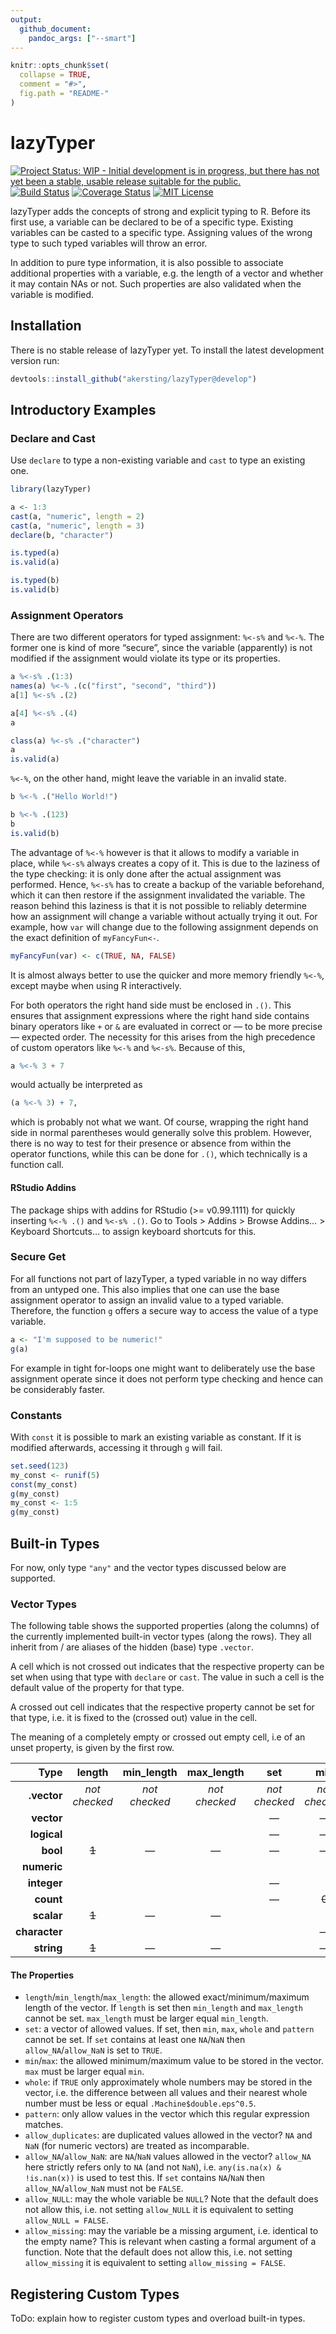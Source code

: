 ```yaml
---
output: 
  github_document: 
    pandoc_args: ["--smart"]
---
```


```r
knitr::opts_chunk$set(
  collapse = TRUE,
  comment = "#>",
  fig.path = "README-"
)
```

# lazyTyper

[![Project Status: WIP - Initial development is in progress, but there has not yet been a stable, usable release suitable for the public.](http://www.repostatus.org/badges/latest/wip.svg)](http://www.repostatus.org/#wip)
[![Build Status](https://travis-ci.org/akersting/lazyTyper.svg?branch=develop)](https://travis-ci.org/akersting/lazyTyper)
[![Coverage Status](https://codecov.io/github/akersting/lazyTyper/coverage.svg?branch=develop)](https://codecov.io/github/akersting/lazyTyper)
[![MIT License](https://img.shields.io/badge/license-MIT-brightgreen.svg)](https://opensource.org/licenses/MIT)

lazyTyper adds the concepts of strong and explicit typing to R. Before its first
use, a variable can be declared to be of a specific type. Existing variables can
be casted to a specific type. Assigning values of the wrong type to such typed
variables will throw an error.

In addition to pure type information, it is also possible to associate
additional properties with a variable, e.g. the length of a vector and whether
it may contain NAs or not. Such properties are also validated when the variable
is modified.

## Installation
There is no stable release of lazyTyper yet. To install the latest development
version run:
```r
devtools::install_github("akersting/lazyTyper@develop")
```

## Introductory Examples

### Declare and Cast
Use `declare` to type a non-existing variable and `cast` to type an existing one.
```r
library(lazyTyper)

a <- 1:3
cast(a, "numeric", length = 2)
cast(a, "numeric", length = 3)
declare(b, "character")

is.typed(a)
is.valid(a)

is.typed(b)
is.valid(b)
```

### Assignment Operators
There are two different operators for typed assignment: `%<-s%` and `%<-%`. The
former one is kind of more "secure", since the variable (apparently) is not
modified if the assignment would violate its type or its properties.
```r
a %<-s% .(1:3)
names(a) %<-% .(c("first", "second", "third"))
a[1] %<-s% .(2)

a[4] %<-s% .(4)
a

class(a) %<-s% .("character")
a
is.valid(a)
```

`%<-%`, on the other hand, might leave the variable in an invalid state.
```r
b %<-% .("Hello World!")

b %<-% .(123)
b
is.valid(b)
```

The advantage of `%<-%` however is that it allows to modify a variable in place,
while `%<-s%` always creates a copy of it. This is due to the laziness of the
type checking: it is only done after the actual assignment was performed. Hence,
`%<-s%` has to create a backup of the variable beforehand, which it can then
restore if the assignment invalidated the variable. The reason behind this 
laziness is that it is not possible to reliably determine how an assignment
will change a variable without actually trying it out. For example, how `var` 
will change due to the following assignment depends on the exact definition of
`myFancyFun<-`.
```r
myFancyFun(var) <- c(TRUE, NA, FALSE)
```

It is almost always better to use the quicker and more memory friendly `%<-%`,
except maybe when using R interactively.

For both operators the right hand side must be enclosed in `.()`. This ensures
that assignment expressions where the right hand side contains binary operators 
like `+` or `&` are evaluated in correct or --- to be more precise --- expected
order. The necessity for this arises from the high precedence of custom 
operators like `%<-%` and `%<-s%`. Because of this,
```r
a %<-% 3 + 7
```
would actually be interpreted as
```r
(a %<-% 3) + 7,
```
which is probably not what we want. Of course, wrapping the right hand side in
normal parentheses would generally solve this problem. However, there is no way
to test for their presence or absence from within the operator functions, while
this can be done for `.()`, which technically is a function call.

#### RStudio Addins
The package ships with addins for RStudio (>= v0.99.1111) for quickly inserting 
`%<-% .()` and `%<-s% .()`. Go to Tools > Addins > Browse Addins... > Keyboard 
Shortcuts... to assign keyboard shortcuts for this.

### Secure Get
For all functions not part of lazyTyper, a typed variable in no way differs from
an untyped one. This also implies that one can use the base assignment operator
to assign an invalid value to a typed variable. Therefore, the function `g` 
offers a secure way to access the value of a type variable.
```r
a <- "I'm supposed to be numeric!"
g(a)
```

For example in tight for-loops one might want to deliberately use the base
assignment operate since it does not perform type checking and hence can be
considerably faster.

### Constants
With `const` it is possible to mark an existing variable as constant. If it is 
modified afterwards, accessing it through `g` will fail.
```r
set.seed(123)
my_const <- runif(5)
const(my_const)
g(my_const)
my_const <- 1:5
g(my_const)
```

## Built-in Types
For now, only type `"any"` and the vector types discussed below are supported.

### Vector Types

The following table shows the supported properties (along the columns) of the currently implemented
built-in vector types (along the rows). They all inherit from / are aliases of the hidden (base) type
`.vector`. 

A cell which is not crossed out indicates that the respective property can be set when using that type with `declare` or `cast`. The value in such a cell is the default value of the property for that type. 

A crossed out cell indicates that the respective property cannot be set for that type, i.e. it is fixed to the (crossed out) value in the cell. 

The meaning of a completely empty or crossed out empty cell, i.e of an unset property, is given by the first row.

|          Type |     length    |   min_length  |   max_length  |      set      |      min      |      max      |     whole     |    pattern    | allow_duplicates |    allow_NA   |   allow_NaN   | allow_NULL | allow_missing |       type      |
|--------------:|:-------------:|:-------------:|:-------------:|:-------------:|:-------------:|:-------------:|:-------------:|:-------------:|:----------------:|:-------------:|:-------------:|:----------:|:-------------:|:---------------:|
|   **.vector** | _not checked_ | _not checked_ | _not checked_ | _not checked_ | _not checked_ | _not checked_ | _not checked_ | _not checked_ |   _not checked_  | _not checked_ | _not checked_ | _no/FALSE_ |   _no/FALSE_  |      _N/A_      |
|    **vector** |               |               |               |    &mdash;    |    &mdash;    |    &mdash;    |    &mdash;    |    &mdash;    |                  |    &mdash;    |    &mdash;    |            |               |   ~~"vector"~~  |
|   **logical** |               |               |               |    &mdash;    |    &mdash;    |    &mdash;    |    &mdash;    |    &mdash;    |      &mdash;     |               |    &mdash;    |            |               |  ~~"logical"~~  |
|      **bool** |     ~~1~~     |    &mdash;    |    &mdash;    |    &mdash;    |    &mdash;    |    &mdash;    |    &mdash;    |    &mdash;    |      &mdash;     |     FALSE     |    &mdash;    |            |               |  ~~"logical"~~  |
|   **numeric** |               |               |               |               |               |               |               |    &mdash;    |                  |               |               |            |               |  ~~"numeric"~~  |
|   **integer** |               |               |               |    &mdash;    |               |               |    ~~TRUE~~   |    &mdash;    |                  |               |               |            |               |  ~~"numeric"~~  |
|     **count** |               |               |               |    &mdash;    |     ~~0~~     |               |    ~~TRUE~~   |    &mdash;    |                  |               |               |            |               |  ~~"numeric"~~  |
|    **scalar** |     ~~1~~     |    &mdash;    |    &mdash;    |               |               |               |               |    &mdash;    |      &mdash;     |     FALSE     |     FALSE     |            |               |  ~~"numeric"~~  |
| **character** |               |               |               |               |    &mdash;    |    &mdash;    |    &mdash;    |               |                  |               |    &mdash;    |            |               | ~~"character"~~ |
|    **string** |     ~~1~~     |    &mdash;    |    &mdash;    |               |    &mdash;    |    &mdash;    |    &mdash;    |               |      &mdash;     |     FALSE     |    &mdash;    |            |               | ~~"character"~~ |
#### The Properties
- `length`/`min_length`/`max_length`: the allowed exact/minimum/maximum length of the vector. If `length` is set then `min_length` and `max_length` cannot be set. `max_length` must be larger equal `min_length`.
- `set`: a vector of allowed values. If set, then `min`, `max`, `whole` and `pattern` cannot be set. If `set` contains at least one `NA`/`NaN` then `allow_NA`/`allow_NaN` is set to `TRUE`.
- `min`/`max`:  the allowed minimum/maximum value to be stored in the vector. `max` must be larger equal `min`.
- `whole`: if `TRUE` only approximately whole numbers may be stored in the vector, i.e. the difference between all values and their nearest whole number must be less or equal `.Machine$double.eps^0.5`.
- `pattern`: only allow values in the vector which this regular expression matches.
- `allow_duplicates`: are duplicated values allowed in the vector? `NA` and `NaN` (for numeric vectors) are treated as incomparable.
- `allow_NA`/`allow_NaN`: are `NA`/`NaN` values allowed in the vector? `allow_NA` here strictly refers only to `NA` (and not `NaN`), i.e. `any(is.na(x) & !is.nan(x))` is used to test this. If `set` contains `NA`/`NaN` then `allow_NA`/`allow_NaN` must not be `FALSE`.
- `allow_NULL`: may the whole variable be `NULL`? Note that the default does not allow this, i.e. not setting `allow_NULL` it is equivalent to setting `allow_NULL = FALSE`.
- `allow_missing`: may the variable be a missing argument, i.e. identical to the empty name? This is relevant when casting a formal argument of a function. Note that the default does not allow this, i.e. not setting `allow_missing` it is equivalent to setting `allow_missing = FALSE`.

## Registering Custom Types
ToDo: explain how to register custom types and overload built-in types.

